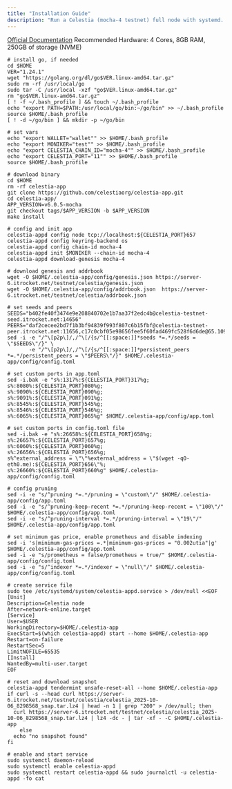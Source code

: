 ```yaml
---
title: "Installation Guide"
description: "Run a Celestia (mocha-4 testnet) full node with systemd. Includes dependencies, Golang, build, config, ports, pruning, snapshot (optional), wallet, validator creation, and security basics."
---
```


[Official Documentation](https://docs.celestia.org/nodes/overview/) Recommended Hardware: 4 Cores, 8GB RAM, 250GB of storage (NVME)

```shellscript
# install go, if needed
cd $HOME
VER="1.24.1"
wget "https://golang.org/dl/go$VER.linux-amd64.tar.gz"
sudo rm -rf /usr/local/go
sudo tar -C /usr/local -xzf "go$VER.linux-amd64.tar.gz"
rm "go$VER.linux-amd64.tar.gz"
[ ! -f ~/.bash_profile ] && touch ~/.bash_profile
echo "export PATH=$PATH:/usr/local/go/bin:~/go/bin" >> ~/.bash_profile
source $HOME/.bash_profile
[ ! -d ~/go/bin ] && mkdir -p ~/go/bin

# set vars
echo "export WALLET="wallet"" >> $HOME/.bash_profile
echo "export MONIKER="test"" >> $HOME/.bash_profile
echo "export CELESTIA_CHAIN_ID="mocha-4"" >> $HOME/.bash_profile
echo "export CELESTIA_PORT="11"" >> $HOME/.bash_profile
source $HOME/.bash_profile

# download binary
cd $HOME 
rm -rf celestia-app 
git clone https://github.com/celestiaorg/celestia-app.git 
cd celestia-app/ 
APP_VERSION=v6.0.5-mocha
git checkout tags/$APP_VERSION -b $APP_VERSION 
make install

# config and init app
celestia-appd config node tcp://localhost:${CELESTIA_PORT}657
celestia-appd config keyring-backend os
celestia-appd config chain-id mocha-4
celestia-appd init $MONIKER --chain-id mocha-4
celestia-appd download-genesis mocha-4

# download genesis and addrbook
wget -O $HOME/.celestia-app/config/genesis.json https://server-6.itrocket.net/testnet/celestia/genesis.json
wget -O $HOME/.celestia-app/config/addrbook.json  https://server-6.itrocket.net/testnet/celestia/addrbook.json

# set seeds and peers
SEEDS="b402fe40f3474e9e208840702e1b7aa37f2edc4b@celestia-testnet-seed.itrocket.net:14656"
PEERS="daf2cecee2bd7f1b3bf94839f993f807c6b15fbf@celestia-testnet-peer.itrocket.net:11656,c17c0cbf05e98656fee5f60fad469fc528f6d6de@65.109.25.113:11656,5786e4780a8d12f89d6263bb31ac58cf4f8331a3@195.224.80.26:36656,5318579c8b99a9c063c145bdb2fcdd58e74b4448@65.108.228.199:10156,609bb3c8a48ea6006d8f2859d9871a620a4fadf4@185.252.220.86:26756,7c841f59c35d70d9f1472d7d2a76a11eefb7f51f@136.243.69.100:43656,96b2761729cea90ee7c61206433fc0ba40c245bf@57.128.141.126:11656,43e9da043318a4ea0141259c17fcb06ecff816af@164.132.247.253:43656,ef1853155735bbdc15be6d04d61ea8e0b0f3429d@[2001:41d0:203:e4db::3]:26656,5a7566aa030f7e5e7114dc9764f944b2b1324bcd@65.109.23.114:11656,3e30bcfc55e7d351f18144aab4b0973e9e9bf987@65.108.226.183:11656,fb5e0b9efacc11916c58bbcd3606cbaa7d43c99f@65.108.234.84:28656"
sed -i -e "/^\[p2p\]/,/^\[/{s/^[[:space:]]*seeds *=.*/seeds = \"$SEEDS\"/}" \
       -e "/^\[p2p\]/,/^\[/{s/^[[:space:]]*persistent_peers *=.*/persistent_peers = \"$PEERS\"/}" $HOME/.celestia-app/config/config.toml

# set custom ports in app.toml
sed -i.bak -e "s%:1317%:${CELESTIA_PORT}317%g;
s%:8080%:${CELESTIA_PORT}080%g;
s%:9090%:${CELESTIA_PORT}090%g;
s%:9091%:${CELESTIA_PORT}091%g;
s%:8545%:${CELESTIA_PORT}545%g;
s%:8546%:${CELESTIA_PORT}546%g;
s%:6065%:${CELESTIA_PORT}065%g" $HOME/.celestia-app/config/app.toml

# set custom ports in config.toml file
sed -i.bak -e "s%:26658%:${CELESTIA_PORT}658%g;
s%:26657%:${CELESTIA_PORT}657%g;
s%:6060%:${CELESTIA_PORT}060%g;
s%:26656%:${CELESTIA_PORT}656%g;
s%^external_address = \"\"%external_address = \"$(wget -qO- eth0.me):${CELESTIA_PORT}656\"%;
s%:26660%:${CELESTIA_PORT}660%g" $HOME/.celestia-app/config/config.toml

# config pruning
sed -i -e "s/^pruning *=.*/pruning = \"custom\"/" $HOME/.celestia-app/config/app.toml 
sed -i -e "s/^pruning-keep-recent *=.*/pruning-keep-recent = \"100\"/" $HOME/.celestia-app/config/app.toml
sed -i -e "s/^pruning-interval *=.*/pruning-interval = \"19\"/" $HOME/.celestia-app/config/app.toml

# set minimum gas price, enable prometheus and disable indexing
sed -i 's|minimum-gas-prices =.*|minimum-gas-prices = "0.002utia"|g' $HOME/.celestia-app/config/app.toml
sed -i -e "s/prometheus = false/prometheus = true/" $HOME/.celestia-app/config/config.toml
sed -i -e "s/^indexer *=.*/indexer = \"null\"/" $HOME/.celestia-app/config/config.toml

# create service file
sudo tee /etc/systemd/system/celestia-appd.service > /dev/null <<EOF
[Unit]
Description=Celestia node
After=network-online.target
[Service]
User=$USER
WorkingDirectory=$HOME/.celestia-app
ExecStart=$(which celestia-appd) start --home $HOME/.celestia-app
Restart=on-failure
RestartSec=5
LimitNOFILE=65535
[Install]
WantedBy=multi-user.target
EOF

# reset and download snapshot
celestia-appd tendermint unsafe-reset-all --home $HOME/.celestia-app
if curl -s --head curl https://server-6.itrocket.net/testnet/celestia/celestia_2025-10-06_8298568_snap.tar.lz4 | head -n 1 | grep "200" > /dev/null; then
  curl https://server-6.itrocket.net/testnet/celestia/celestia_2025-10-06_8298568_snap.tar.lz4 | lz4 -dc - | tar -xf - -C $HOME/.celestia-app
    else
  echo "no snapshot found"
fi

# enable and start service
sudo systemctl daemon-reload
sudo systemctl enable celestia-appd
sudo systemctl restart celestia-appd && sudo journalctl -u celestia-appd -fo cat
```